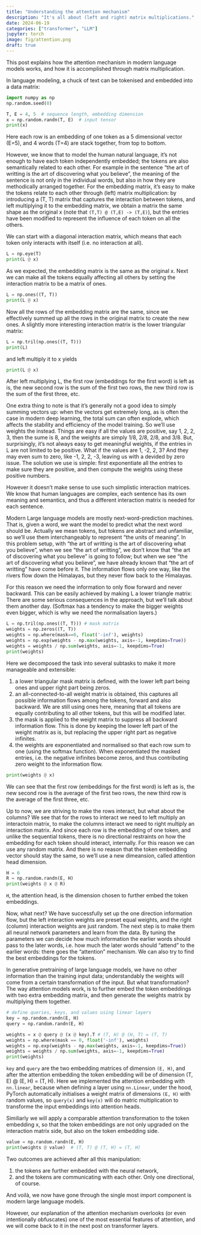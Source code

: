```yaml
---
title: "Understanding the attention mechanism"
description: "It's all about (left and right) matrix multiplications."
date: 2024-06-19
categories: ["transformer", "LLM"]
jupyter: torch
image: fig/attention.png
draft: true
---
```


This post explains how the attention mechanism in modern language models works, and how it is accomplished through matrix multiplication. 

In language modeling, a chuck of text can be tokenised and embedded into a data matrix:

``` python
import numpy as np
np.random.seed(0)

T, E = 4, 5  # sequence length, embedding dimension
x = np.random.randn(T, E)  # input tensor
print(x)
```

Here each row is an embedding of one token as a 5 dimensional vector (E=5), and 4 words (T=4) are stack together, from top to bottom.

However, we know that to model the human natural language, it's not enough to have each token independently embedded; the tokens are also semantically related to each other. For example in the sentence "the art of writting is the art of discovering what you believe", the meaning of the sentence is not only in the individual words, but also in how they are methodically arranged together. For the embedding matrix, it's easy to make the tokens relate to each other through (left) matrix multiplication: by introducing a (T, T) matrix that captures the interaction between tokens, and left multiplying it to the embedding matrix, we obtain a matrix the same shape as the original x (note that `(T,T) @ (T,E) -> (T,E)`), but the entries have been modified to represent the influence of each token on all the others.

We can start with a diagonal interaction matrix, which means that each token only interacts with itself (i.e. no interaction at all).

``` python
L = np.eye(T)
print(L @ x)
```

As we expected, the embedding matrix is the same as the original x. Next we can make all the tokens equally affecting all others by setting the interaction matrix to be a matrix of ones.

``` python
L = np.ones((T, T)) 
print(L @ x)
```

Now all the rows of the embedding matrix are the same, since we effectively summed up all the rows in the original matrix to create the new ones. A slightly more interesting interaction matrix is the lower triangular matrix:

``` python
L = np.tril(np.ones((T, T))) 
print(L)
```

and left multiply it to x yields

``` python
print(L @ x)
```

After left multiplying L, the first row (embeddings for the first word) is left as is, the new second row is the sum of the first two rows, the new third row is the sum of the first three, etc.

One extra thing to note is that it's generally not a good idea to simply summing vectors up: when the vectors get extremely long, as is often the case in modern deep learning, the total sum can often explode, which affects the stability and efficiency of the model training. So we'll use weights the instead. Things are easy if all the values are positive, say 1, 2, 2, 3, then the sume is 8, and the weights are simply 1/8, 2/8, 2/8, and 3/8. But, surprisingly, it's not always easy to get meaningful weights, if the entries in L are not limited to be positive. What if the values are 1, -2, 2, 3? And they may even sum to zero, like -1, 2, 2, -3, leaving us with a devided by zero issue. The solution we use is simple: first exponentiate all the entries to make sure they are positive, and then compute the weights using these positive numbers.

However it doesn't make sense to use such simplistic interaction matrices. We know that human languages are complex, each sentence has its own meaning and semantics, and thus a different interaction matrix is needed for each sentence.

Modern Large language models are mostly next-word-prediction machines.  That is, given a word, we want the model to predict what the next word should be. Actually we mean tokens, but tokens are abstract and unfamiliar, so we'll use them interchangeably to represent "the units of meaning". In this problem setup, with "the art of writting is the art of discovering what you believe", when we see "the art of writting", we don't know that "the art of discovering what you believe" is going to follow; but when we see "the art of discovering what you believe", we have already known that "the art of writting" have come before it. The information flows only one way, like the rivers flow down the Himalayas, but they never flow back to the Himalayas.

For this reason we need the information to only flow forward and never backward. This can be easily achieved by making L a lower triangle matrix:
There are some serious consequences in the approach, but we'll talk
about them another day. (Softmax has a tendency to make the bigger
weights even bigger, which is why we need the normalisation layers.)

``` python
L = np.tril(np.ones((T, T))) # mask matrix
weights = np.zeros((T, T))
weights = np.where(mask==0, float('-inf'), weights)
weights = np.exp(weights - np.max(weights, axis=-1, keepdims=True))
weights = weights / np.sum(weights, axis=-1, keepdims=True)
print(weights)
```

Here we decomposed the task into several subtasks to make it more
manageable and extensible:

1.  a lower triangular mask matrix is defined, with the lower left part
    being ones and upper right part being zeros.
2.  an all-connected-to-all weight matrix is obtained, this captures all
    possible information flows among the tokens, forward and also
    backward. We are still using ones here, meaning that all tokens are
    equally contributing to all other tokens, but this will be modified
    later.
3.  the mask is applied to the weight matrix to suppress all backward
    information flow. This is done by keeping the lower left part of the
    weight matrix as is, but replacing the upper right part as negative
    infinites.
4.  the weights are exponentiated and normalised so that each row sum to
    one (using the softmax function). When exponentiated the masked
    entries, i.e. the negative infinites become zeros, and thus
    contributing zero weight to the information flow.

``` python
print(weights @ x)
```

We can see that the first row (embeddings for the first word) is left as
is, the new second row is the average of the first two rows, the new
third row is the average of the first three, etc.

Up to now, we are striving to make the rows interact, but what about the
columns? We see that for the rows to interact we need to left multiply
an interactoin matrix, to make the columns interact we need to right
multiply an interaction matrix. And since each row is the embedding of
one token, and unlike the sequential tokens, there is no directional
restraints on how the embedding for each token should interact,
internally. For this reason we can use any random matrix. And there is
no reason that the token embedding vector should stay the same, so
we'll use a new dimeansion, called attention head dimension.

``` python
H = 6
R = np.random.randn(E, H)
print(weights @ x @ R)
```

`H`{.verbatim}, the attention head, is the dimension chosen to further
embed the token embeddings.

Now, what next? We have successfully set up the one direction
information flow, but the left interaction weights are preset equal
weights, and the right (column) interaction weights are just random. The
next step is to make them all neural network parameters and learn from
the data. By tuning the parameters we can decide how much information
the earlier words should pass to the later words, i.e. how much the
later words should "attend" to the earlier words: there goes the
"attention" mechanism. We can also try to find the best embeddings for
the tokens.

In generative pretraining of large language models, we have no other
information than the training input data; understandably the weights
will come from a certain transformation of the input. But what
transformation? The way attention models work, is to further embed the
token embeddings with two extra embedding matrix, and then generate the
weights matrix by multiplying them together.

``` python
# define queries, keys, and values using linear layers
key = np.random.randn(E, H)
query = np.random.randn(E, H)

weights = x @ query @ (x @ key).T # (T, H) @ (H, T) = (T, T)
weights = np.where(mask == 0, float('-inf'), weights)
weights = np.exp(weights - np.max(weights, axis=-1, keepdims=True))
weights = weights / np.sum(weights, axis=-1, keepdims=True)
print(weights)
```

`key`{.verbatim} and `query`{.verbatim} are the two embedding matrices
of dimension `(E, H)`{.verbatim}, and after the attention embedding the
token embedding will be of dimension (T, E) @ (E, H) = (T, H). Here we
implemented the attention embedding with `nn.linear`{.verbatim}, because
when defining a layer using `nn.Linear`{.verbatim}, under the hood,
PyTorch automatically initialises a weight matrix of dimensions
`(E, H)`{.verbatim} with random values, so `query(x)`{.verbatim} and
`key(x)`{.verbatim} will do matric multiplication to transforme the
input embeddings into attention heads.

Similiarly we will apply a comparable attention transformation to the
token embedding x, so that the token embeddings are not only upgraded on
the interaction matrix side, but also on the token embedding side.

``` python
value = np.random.randn(E, H)
print(weights @ value)  # (T, T) @ (T, H) = (T, H)
```

Two outcomes are achieved after all this manipulation:

1.  the tokens are further embedded with the neural network,
2.  and the tokens are communicating with each other. Only one
    directional, of course.

And voilà, we now have gone through the single most import component is
modern large language models.

However, our explanation of the attention mechanism overlooks (or even
intentionally obfuscates) one of the most essential features of
attention, and we will come back to it in the next post on transformer
layers.
